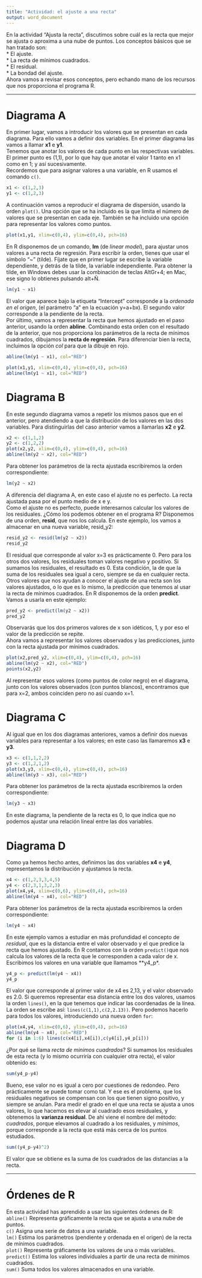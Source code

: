 ```yaml
---
title: "Actividad: el ajuste a una recta"
output: word_document
---
```

En la actividad "Ajusta la recta", discutimos sobre cuál es la recta que mejor se ajusta o aproxima a una nube de puntos. Los conceptos básicos que se han tratado son:  
* El ajuste.  
* La recta de mínimos cuadrados.  
* El residual.  
* La bondad del ajuste.  
Ahora vamos a revisar esos conceptos, pero echando mano de los recursos que nos proporciona el programa R.

---  

# Diagrama A
En primer lugar, vamos a introducir los valores que se presentan en cada diagrama. Para ello vamos a definir dos variables. En el primer diagrama las vamos a llamar **x1** e **y1**.  
Tenemos que anotar los valores de cada punto en las respectivas variables. El primer punto es (1,1), por lo que hay que anotar el valor 1 tanto en x1 como en 1; y así sucesivamente.  
Recordemos que para asignar valores a una variable, en R usamos el comando `c()`.  
```r
x1 <- c(1,2,3)
y1 <- c(1,2,3)
```
A continuación vamos a reproducir el diagrama de dispersión, usando la orden `plot()`. Una opción que se ha incluido es la que limita el número de valores que se presentan en cada eje. También se ha incluido una opción para representar los valores como puntos.  
```r
plot(x1,y1, xlim=c(0,4), ylim=c(0,4), pch=16)
```

En R disponemos de un comando, **lm** (de *linear model*), para ajustar unos valores a una recta de regresión. Para escribir la orden, tienes que usar el símbolo "~" (tilde). Fíjate que en primer lugar se escribe la variable dependiente, y detrás de la tilde, la variable independiente.
Para obtener la tilde, en Windows debes usar la combinación de teclas AltGr+4; en Mac, ese signo lo obtienes pulsando alt+Ñ.  
```r
lm(y1 ~ x1)
```
El valor que aparece bajo la etiqueta "Intercept" corresponde a la *ordenada en el origen*, (el parámetro "a" en la ecuación y=a+bx). El segundo valor corresponde a la pendiente de la recta.  
Por último, vamos a representar la recta que hemos ajustado en el paso anterior, usando la orden **abline**. Combinando esta orden con el resultado de la anterior, que nos proporciona los parámetros de la recta de mínimos cuadrados, dibujamos la **recta de regresión**. Para diferenciar bien la recta, incluimos la opción *col* para que la dibuje en rojo.
```r
abline(lm(y1 ~ x1), col="RED")
```

```r
plot(x1,y1, xlim=c(0,4), ylim=c(0,4), pch=16)
abline(lm(y1 ~ x1), col="RED")
```


# Diagrama B
En este segundo diagrama vamos a repetir los mismos pasos que en el anterior, pero atendiendo a que la distribución de los valores en las dos variables. Para distinguirlas del caso anterior vamos a llamarlas **x2** e **y2**.  
```r
x2 <- c(1,1,2)
y2 <- c(1,2,2)
plot(x2,y2, xlim=c(0,4), ylim=c(0,4), pch=16)
abline(lm(y2 ~ x2), col="RED")
```

Para obtener los parámetros de la recta ajustada escribiremos la orden correspondiente:  
```r
lm(y2 ~ x2)
```

A diferencia del diagrama A, en este caso el ajuste no es perfecto. La recta ajustada pasa por el punto medio de x e y.  
Como el ajuste no es perfecto, puede interesarnos calcular los valores de los residuales. ¿Cómo los podemos obtener en el programa R? Disponemos de una orden, **resid**, que nos los calcula. En este ejemplo, los vamos a almacenar en una nueva variable, resid_y2:  

```r
resid_y2 <- resid(lm(y2 ~ x2))
resid_y2
```

El residual que corresponde al valor x=3 es prácticamente 0. Pero para los otros dos valores, los residuales toman valores negativo y positivo. Si sumamos los residuales, el resultado es 0. Esta condición, la de que la suma de los residuales sea igual a cero, siempre se da en cualquier recta.  
Otros valores que nos ayudan a conocer el ajuste de una recta son los valores ajustados, o lo que es lo mismo, la predicción que tenemos al usar la recta de mínimos cuadrados. En R disponemos de la orden **predict**. Vamos a usarla en este ejemplo:  
```r
pred_y2 <- predict(lm(y2 ~ x2))
pred_y2
```
  
Observarás que los dos primeros valores de x son idéticos, 1, y por eso el valor de la predicción se repite.  
Ahora vamos a representar los valores observados y las predicciones, junto con la recta ajustada por mínimos cuadrados.

```r
plot(x2,pred_y2, xlim=c(0,4), ylim=c(0,4), pch=16)
abline(lm(y2 ~ x2), col="RED")
points(x2,y2)
```
Al representar esos valores (como puntos de color negro) en el diagrama, junto con los valores observados (con puntos blancos), encontramos que para x=2, ambos coinciden pero no así cuando x=1.

# Diagrama C
Al igual que en los dos diagramas anteriores, vamos a definir dos nuevas variables para representar a los valores; en este caso las llamaremos **x3** e **y3**.  
```r
x3 <- c(1,1,2,2)
y3 <- c(1,2,1,2)
plot(x3,y3, xlim=c(0,4), ylim=c(0,4), pch=16)
abline(lm(y3 ~ x3), col="RED")
```

Para obtener los parámetros de la recta ajustada escribiremos la orden correspondiente: 
```r
lm(y3 ~ x3)
```

En este diagrama, la pendiente de la recta es 0, lo que indica que no podemos ajustar una relación lineal entre las dos variables.

# Diagrama D
Como ya hemos hecho antes, definimos las dos variables **x4** e **y4**, representamos la distribución y ajustamos la recta.  
```r
x4 <- c(1,2,3,3,4,5)
y4 <- c(2,3,1,3,2,3)
plot(x4,y4, xlim=c(0,6), ylim=c(0,4), pch=16)
abline(lm(y4 ~ x4), col="RED")
```
Para obtener los parámetros de la recta ajustada escribiremos la orden correspondiente:  
```r
lm(y4 ~ x4)
```

En este ejemplo vamos a estudiar en más profundidad el concepto de *residual*, que es la distancia entre el valor observado y el que predice la recta que hemos ajustado. 
En R contamos con la orden `predict()`que nos calcula los valores de la recta que le corresponden a cada valor de x. Escribimos los valores en una variable que llamamos **y4_p*.
```r
y4_p <- predict(lm(y4 ~ x4))
y4_p
```
El valor que corresponde al primer valor de x4 es 2,13, y el valor observado es 2.0. Si queremos representar esa distancia entre los dos valores, usamos la orden `lines()`, en la que tenemos que indicar las coordenadas de la línea. La orden se escribe así: `lines(c(1,1),c(2,2.13))`.
Pero podemos hacerlo para todos los valores, introduciendo una nueva orden `for`:
```r
plot(x4,y4, xlim=c(0,6), ylim=c(0,4), pch=16)
abline(lm(y4 ~ x4), col="RED")
for (i in 1:6) lines(c(x4[i],x4[i]),c(y4[i],y4_p[i]))
```

¿Por qué se llama *recta de minimos cuadrados*?
Si sumamos los residuales de esta recta (y lo mismo ocurriría con cualquier otra recta), el valor obtenido es:
```r
sum(y4_p-y4)
```
Bueno, ese valor no es igual a cero por cuestiones de redondeo. Pero prácticamente se puede tomar como tal. Y ese es el problema, que los residuales negativos se compensan con los que tienen signo positivo, y siempre se anulan.
Para medir el grado en el que una recta se ajusta a unos valores, lo que hacemos es elevar al cuadrado esos residuales, y obtenemos la **varianza residual**. De ahí viene el nombre del método: *cuadrados*, porque elevamos al cuadrado a los residuales, y *mínimos*, porque corresponde a la recta que está más cerca de los puntos estudiados.
```r
sum((y4_p-y4)^2)
```
El valor que se obtiene es la suma de los cuadrados de las distancias a la recta.

---  

# Órdenes de R  
En esta actividad has aprendido a usar las siguientes órdenes de R:  
`abline()`  Representa gráficamente la recta que se ajusta a una nube de puntos.  
`c()`		Asigna una serie de datos a una variable.  
`lm()`  Estima los parámetros (pendiente y ordenada en el origen) de la recta de mínimos cuadrados.  
`plot()` 		Representa gráficamente los valores de una o más variables.  
`predict()` Estima los valores individuales a partir de una recta de mínimos cuadrados.  
`sum()`		Suma todos los valores almacenados en una variable.  
  
  
  
